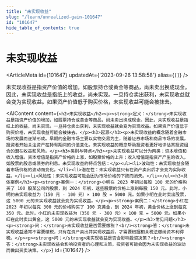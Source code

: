 ```yaml
---
title: "未实现收益"
slug: "/learn/unrealized-gain-101647"
id: "101647"
hide_table_of_contents: true
---
```



# 未实现收益

<ArticleMeta id={101647} updatedAt={'2023-09-26 13:58:58'} alias={`[]`} />
<div className='border-solid border-b border-t-0 my-4 border-[var(--ifm-color-gray-300)]' />

未实现收益是指资产价值的增加，如股票持仓或黄金等商品，尚未卖出换成现金。因此，未实现收益是指纸上的收益，尚未实现。一旦持仓卖出获利，未实现收益就会变为实现收益。如果资产价值低于购买价格，未实现收益可能会被抹去。

<AIContent content={`<h2>未实现收益</h2><p><strong>定义：</strong>未实现收益是指资产价值的增加，如股票持仓或黄金等商品，尚未卖出换成现金。因此，未实现收益是指纸上的收益，尚未实现。一旦持仓卖出获利，未实现收益就会变为实现收益。如果资产价值低于购买价格，未实现收益可能会被抹去。</p><h3>起源</h3><p>未实现收益的概念随着金融市场的发展而逐渐形成。早期的金融市场主要以实物交易为主，随着证券市场和商品市场的发展，投资者开始关注资产在持有期间的价值变化。未实现收益的概念帮助投资者更好地评估其投资组合的潜在收益和风险。</p><h3>类别与特点</h3><p>未实现收益可以分为两类：资本增值和收入增值。资本增值是指资产价格的上涨，如股票价格的上升；收入增值是指资产产生的收入，如股票的股息或债券的利息。未实现收益的特点包括：</p><ul><li>波动性：未实现收益会随着市场价格的波动而变化。</li><li>潜在性：未实现收益只有在资产卖出后才会变为实际收益。</li><li>风险性：未实现收益可能会因为市场价格的下跌而消失。</li></ul><h3>具体案例</h3><p><strong>案例一：</strong>小明在 2023 年初以每股 100 元的价格购买了 100 股某公司的股票，到 2024 年初，这些股票的价格上涨到每股 150 元。此时，小明的未实现收益为（150 元 - 100 元）× 100 股 = 5000 元。如果小明在此时卖出股票，这 5000 元的未实现收益就会变为实现收益。</p><p><strong>案例二：</strong>小红在 2023 年初以每克 300 元的价格购买了 100 克黄金，到 2024 年初，黄金价格上涨到每克 350 元。此时，小红的未实现收益为（350 元 - 300 元）× 100 克 = 5000 元。如果小红在此时卖出黄金，这 5000 元的未实现收益就会变为实现收益。</p><h3>常见问题</h3><p><strong>问：</strong>未实现收益是否需要缴税？<br/><strong>答：</strong>未实现收益通常不需要缴税，只有在资产卖出并实现收益后，才需要根据相关税法缴纳资本利得税。</p><p><strong>问：</strong>未实现收益是否会影响投资决策？<br/><strong>答：</strong>未实现收益会影响投资者的心理和决策，投资者可能会因为未实现收益的波动而做出买卖决策。</p>`} id={101647} />
